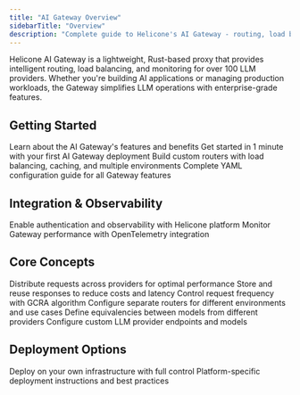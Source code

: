 ```yaml
---
title: "AI Gateway Overview"
sidebarTitle: "Overview"
description: "Complete guide to Helicone's AI Gateway - routing, load balancing, and monitoring for 100+ LLM providers"
---
```


Helicone AI Gateway is a lightweight, Rust-based proxy that provides intelligent routing, load balancing, and monitoring for over 100 LLM providers. Whether you're building AI applications or managing production workloads, the Gateway simplifies LLM operations with enterprise-grade features.

## Getting Started

<CardGroup cols={2}>
  <Card title="Introduction" icon="book-open" href="/ai-gateway/introduction">
    Learn about the AI Gateway's features and benefits
  </Card>
  <Card title="Quickstart" icon="rocket" href="/ai-gateway/quickstart">
    Get started in 1 minute with your first AI Gateway deployment
  </Card>
  <Card
    title="Create Your First Router"
    icon="route"
    href="/ai-gateway/router-quickstart"
  >
    Build custom routers with load balancing, caching, and multiple environments
  </Card>
  <Card title="Configuration Reference" icon="gear" href="/ai-gateway/config">
    Complete YAML configuration guide for all Gateway features
  </Card>
</CardGroup>

## Integration & Observability

<CardGroup cols={2}>
  <Card
    title="Helicone Integration"
    icon="chart-line"
    href="/ai-gateway/helicone-integration"
  >
    Enable authentication and observability with Helicone platform
  </Card>
  <Card
    title="Application Health"
    icon="heart-pulse"
    href="/ai-gateway/debugging/telemetry"
  >
    Monitor Gateway performance with OpenTelemetry integration
  </Card>
</CardGroup>

## Core Concepts

<CardGroup cols={3}>
  <Card
    title="Load Balancing"
    icon="scale-balanced"
    href="/ai-gateway/concepts/loadbalancing"
  >
    Distribute requests across providers for optimal performance
  </Card>
  <Card title="Caching" icon="database" href="/ai-gateway/concepts/caching">
    Store and reuse responses to reduce costs and latency
  </Card>
  <Card
    title="Rate Limiting"
    icon="gauge-high"
    href="/ai-gateway/concepts/rate-limiting"
  >
    Control request frequency with GCRA algorithm
  </Card>
  <Card
    title="Multiple Routers"
    icon="server"
    href="/ai-gateway/concepts/multi-router"
  >
    Configure separate routers for different environments and use cases
  </Card>
  <Card
    title="Model Mapping"
    icon="arrows-left-right"
    href="/ai-gateway/concepts/model-mapping"
  >
    Define equivalencies between models from different providers
  </Card>
  <Card
    title="Providers"
    icon="server-cog"
    href="/ai-gateway/concepts/providers"
  >
    Configure custom LLM provider endpoints and models
  </Card>
</CardGroup>

## Deployment Options

<CardGroup cols={2}>
  <Card
    title="Self-hosted Deployment"
    icon="server"
    href="/ai-gateway/self-host"
  >
    Deploy on your own infrastructure with full control
  </Card>
  <Card title="Deployment Guides" icon="book" href="/ai-gateway/deployment">
    Platform-specific deployment instructions and best practices
  </Card>
</CardGroup>
